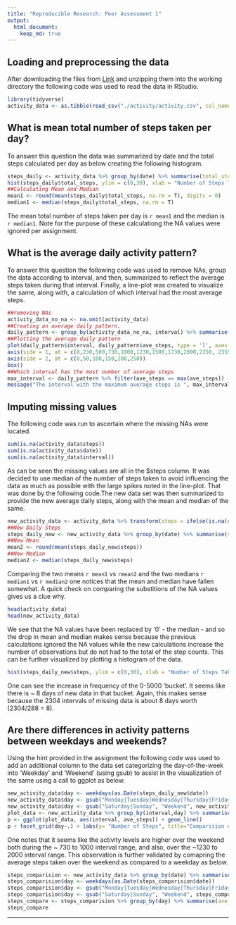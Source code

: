 ```yaml
---
title: "Reproducible Research: Peer Assessment 1"
output: 
  html_document:
    keep_md: true
---
```



## Loading and preprocessing the data
After downloading the files from [Link](https://d396qusza40orc.cloudfront.net/repdata%2Fdata%2Factivity.zip) and unzipping them into the working directory the following code was used to read the data in RStudio.

```r
library(tidyverse)
activity_data <- as.tibble(read_csv("./activity/activity.csv", col_names = T))
```

## What is mean total number of steps taken per day?
To answer this question the data was summarized by date and the total steps calculated per day as below creating the following histogram.

```r
steps_daily <- activity_data %>% group_by(date) %>% summarise(total_steps = sum(steps))
hist(steps_daily$total_steps, ylim = c(0,30), xlab = "Number of Steps Taken per Day", main = "Histogram of Daily Steps")
##Calculating Mean and Median
mean1 <- round(mean(steps_daily$total_steps, na.rm = T), digits = 0)
median1 <- median(steps_daily$total_steps, na.rm = T)
```

The mean total number of steps taken per day is `r mean1` and the median is `r median1`. Note for the purpose of these calculationg the NA values were ignored per assignment.


## What is the average daily activity pattern?
To answer this question the following code was used to remove NAs, group the data according to interval, and then, summarized to reflect the average steps taken during that interval. Finally, a line-plot was created to visualize the same, along with, a calculation of which interval had the most average steps.

```r
##removing NAs
activity_data_no_na <- na.omit(activity_data)
##Creating an average daily pattern.
daily_pattern <- group_by(activity_data_no_na, interval) %>% summarise(ave_steps = mean(steps))
##Plotting the average daily pattern
plot(daily_pattern$interval, daily_pattern$ave_steps, type = 'l', axes = F, ylab = "Number of Steps", xlab = "Time interval")
axis(side = 1, at = c(0,230,500,730,1000,1230,1500,1730,2000,2250, 2355))
axis(side = 2, at = c(0,50,100,150,200,250))
box()
##Which interval has the most number of average steps
max_interval <- daily_pattern %>% filter(ave_steps == max(ave_steps))
message("The interval with the maximum average steps is ", max_interval$interval)
```

## Imputing missing values

The following code was run to ascertain where the missing NAs were located.

```r
sum(is.na(activity_data$steps))
sum(is.na(activity_data$date))
sum(is.na(activity_data$interval))
```

As can be seen the missing values are all in the $steps column. It was decided to use median of the number of steps taken to avoid influencing the data as much as possible with the large spikes noted in the line-plot. That was done by the following code.The new data set was then summarized to provide the new average daily steps, along with the mean and median of the same.

```r
new_activity_data <- activity_data %>% transform(steps = ifelse(is.na(steps), median(steps, na.rm = TRUE), steps))
##New Daily Steps
steps_daily_new <- new_activity_data %>% group_by(date) %>% summarise(steps = sum(steps))
##New Mean
mean2 <- round(mean(steps_daily_new$steps))
##New Median
median2 <- median(steps_daily_new$steps)
```

Comparing the two means `r mean1` vs `rmean2` and the two medians `r median1` vs `r median2` one notices that the mean and median have fallen somewhat. A quick check on comparing the substitions of the NA values gives us a clue why.

```r
head(activity_data)
head(new_activity_data)
```

We see that the NA values have been replaced by '0' - the median - and so the drop in mean and median makes sense because the previous calculations ignored the NA values while the new calculations increase the number of observations but do not had to the total of the step counts. This can be further visualized by plotting a histogram of the data.

```r
hist(steps_daily_new$steps, ylim = c(0,30), xlab = "Number of Steps Taken per Day", main = "Histogram of Daily Steps with imputed NA Values")
```

One can see the increase in frequency of the 0-5000 'bucket'. It seems like there is ~ 8 days of new data in that bucket. Again, this makes sense because the 2304 intervals of missing data is about 8 days worth (2304/288 = 8).

## Are there differences in activity patterns between weekdays and weekends?

Using the hint provided in the assignment the following code was used to add an additional column to the data set categorizing the day-of-the-week into 'Weekday' and 'Weekend' (using gsub) to assist in the visualization of the same using a call to ggplot as below.

```r
new_activity_data$day <- weekdays(as.Date(steps_daily_new$date))
new_activity_data$day <- gsub("Monday|Tuesday|Wednesday|Thursday|Friday", "Weekday", new_activity_data$day)
new_activity_data$day <- gsub("Saturday|Sunday", "Weekend", new_activity_data$day)
plot_data <- new_activity_data %>% group_by(interval,day) %>% summarise(ave_steps = mean(steps))
p <- ggplot(plot_data, aes(interval, ave_steps)) + geom_line()
p + facet_grid(day~.) + labs(y= "Number of Steps", title="Comparision of Average Steps Taken Over a Weekday vs The Weekend")
```

One notes that it seems like the activity levels are higher over the weekend both during the ~ 730 to 1000 interval range, and also, over the ~1230 to 2000 interval range. This observation is further validated by comapring the average steps taken over the weekend as compared to a weekday as below.

```r
steps_comparision <- new_activity_data %>% group_by(date) %>% summarise(steps = sum(steps))
steps_comparision$day <- weekdays(as.Date(steps_comparision$date))
steps_comparision$day <- gsub("Monday|Tuesday|Wednesday|Thursday|Friday", "Weekday", steps_comparision$day)
steps_comparision$day <- gsub("Saturday|Sunday", "Weekend", steps_comparision$day)
steps_compare <- steps_comparision %>% group_by(day) %>% summarise(ave_steps = round(mean(steps), digits =0))
steps_compare
```

***